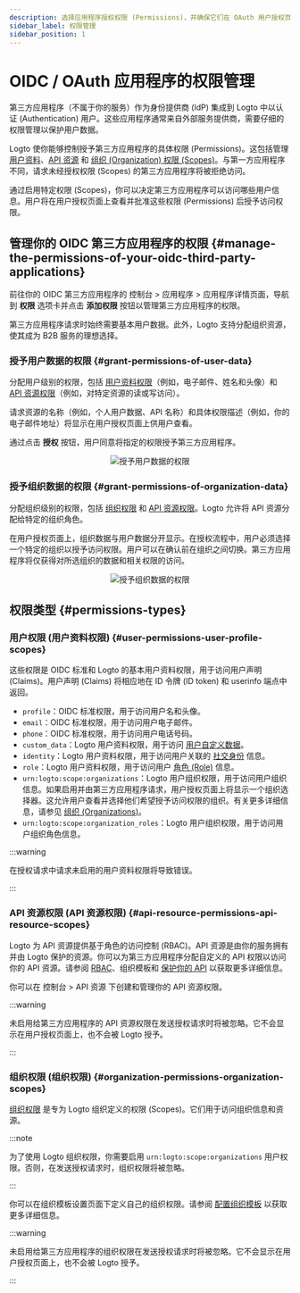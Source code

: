 ```yaml
---
description: 选择应用程序授权权限 (Permissions)，并确保它们在 OAuth 用户授权页面上清晰显示。
sidebar_label: 权限管理
sidebar_position: 1
---
```



# OIDC / OAuth 应用程序的权限管理

第三方应用程序（不属于你的服务）作为身份提供商 (IdP) 集成到 Logto 中以认证 (Authentication) 用户。这些应用程序通常来自外部服务提供商，需要仔细的权限管理以保护用户数据。

Logto 使你能够控制授予第三方应用程序的具体权限 (Permissions)。这包括管理 [用户资料](#user-permissions-user-profile-scopes)、[API 资源](#api-resource-permissions-api-resource-scopes) 和 [组织 (Organization) 权限 (Scopes)](#organization-permissions-organization-scopes)。与第一方应用程序不同，请求未经授权权限 (Scopes) 的第三方应用程序将被拒绝访问。

通过启用特定权限 (Scopes)，你可以决定第三方应用程序可以访问哪些用户信息。用户将在用户授权页面上查看并批准这些权限 (Permissions) 后授予访问权限。

## 管理你的 OIDC 第三方应用程序的权限 \{#manage-the-permissions-of-your-oidc-third-party-applications}

前往你的 OIDC 第三方应用程序的 <CloudLink to="/applications">控制台 > 应用程序 > 应用程序详情页面</CloudLink>，导航到 **权限** 选项卡并点击 **添加权限** 按钮以管理第三方应用程序的权限。

第三方应用程序请求时始终需要基本用户数据。此外，Logto 支持分配组织资源，使其成为 B2B 服务的理想选择。

### 授予用户数据的权限 \{#grant-permissions-of-user-data}

分配用户级别的权限，包括 [用户资料权限](#user-permissions-user-profile-scopes)（例如，电子邮件、姓名和头像）和 [API 资源权限](#api-resource-permissions-api-resource-scopes)（例如，对特定资源的读或写访问）。

请求资源的名称（例如，个人用户数据、API 名称）和具体权限描述（例如，你的电子邮件地址）将显示在用户授权页面上供用户查看。

通过点击 **授权** 按钮，用户同意将指定的权限授予第三方应用程序。

<center>
  <img src={GrantPermissionsOfUserData} alt="授予用户数据的权限" />
</center>

### 授予组织数据的权限 \{#grant-permissions-of-organization-data}

分配组织级别的权限，包括 [组织权限](#organization-permissions-organization-scopes) 和 [API 资源权限](#api-resource-permissions-api-resource-scopes)。Logto 允许将 API 资源分配给特定的组织角色。

在用户授权页面上，组织数据与用户数据分开显示。在授权流程中，用户必须选择一个特定的组织以授予访问权限。用户可以在确认前在组织之间切换。第三方应用程序将仅获得对所选组织的数据和相关权限的访问。

<center>
  <img src={GrantPermissionsOfOrganizationData} alt="授予组织数据的权限" />
</center>

## 权限类型 \{#permissions-types}

### 用户权限 (用户资料权限) \{#user-permissions-user-profile-scopes}

这些权限是 OIDC 标准和 Logto 的基本用户资料权限，用于访问用户声明 (Claims)。用户声明 (Claims) 将相应地在 ID 令牌 (ID token) 和 userinfo 端点中返回。

- `profile`：OIDC 标准权限，用于访问用户名和头像。
- `email`：OIDC 标准权限，用于访问用户电子邮件。
- `phone`：OIDC 标准权限，用于访问用户电话号码。
- `custom_data`：Logto 用户资料权限，用于访问 [用户自定义数据](/user-management/user-data/#custom-data)。
- `identity`：Logto 用户资料权限，用于访问用户关联的 [社交身份](/user-management/user-data/#social-identities) 信息。
- `role`：Logto 用户资料权限，用于访问用户 [角色 (Role)](/authorization/role-based-access-control/#roles) 信息。
- `urn:logto:scope:organizations`：Logto 用户组织权限，用于访问用户组织信息。如果启用并由第三方应用程序请求，用户授权页面上将显示一个组织选择器。这允许用户查看并选择他们希望授予访问权限的组织。有关更多详细信息，请参见 [组织 (Organizations)](/organizations)。
- `urn:logto:scope:organization_roles`：Logto 用户组织权限，用于访问用户组织角色信息。

:::warning

在授权请求中请求未启用的用户资料权限将导致错误。

:::

### API 资源权限 (API 资源权限) \{#api-resource-permissions-api-resource-scopes}

Logto 为 API 资源提供基于角色的访问控制 (RBAC)。API 资源是由你的服务拥有并由 Logto 保护的资源。你可以为第三方应用程序分配自定义的 API 权限以访问你的 API 资源。请参阅 [RBAC](/authorization/role-based-access-control)、组织模板和 [保护你的 API](/authorization/api-resources/protect-your-api/) 以获取更多详细信息。

你可以在 <CloudLink to="/api-resources">控制台 > API 资源</CloudLink> 下创建和管理你的 API 资源权限。

:::warning

未启用给第三方应用程序的 API 资源权限在发送授权请求时将被忽略。它不会显示在用户授权页面上，也不会被 Logto 授予。

:::

### 组织权限 (组织权限) \{#organization-permissions-organization-scopes}

[组织权限](/authorization/organization-template/#organization-permission) 是专为 Logto 组织定义的权限 (Scopes)。它们用于访问组织信息和资源。

:::note

为了使用 Logto 组织权限，你需要启用 `urn:logto:scope:organizations` 用户权限。否则，在发送授权请求时，组织权限将被忽略。

:::

你可以在组织模板设置页面下定义自己的组织权限。请参阅 [配置组织模板](/authorization/organization-template/configure-organization-template/) 以获取更多详细信息。

:::warning

未启用给第三方应用程序的组织权限在发送授权请求时将被忽略。它不会显示在用户授权页面上，也不会被 Logto 授予。

:::
